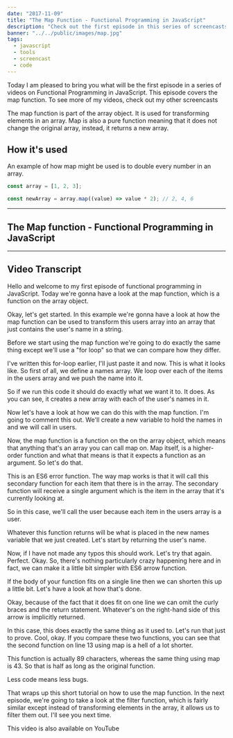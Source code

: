 ```yaml
---
date: "2017-11-09"
title: "The Map Function - Functional Programming in JavaScript"
description: "Check out the first episode in this series of screencasts on functional programming in JavaScript. In this episode, we'll look at the Map function."
banner: "../../public/images/map.jpg"
tags:
  - javascript
  - tools
  - screencast
  - code
---
```


Today I am pleased to bring you what will be the first episode in a series of videos on Functional Programming in JavaScript. This episode covers the map function. To see more of my videos, check out my other screencasts

The map function is part of the array object. It is used for transforming elements in an array. Map is also a pure function meaning that it does not change the original array, instead, it returns a new array.

## How it's used

An example of how map might be used is to double every number in an array.

```javascript
const array = [1, 2, 3];

const newArray = array.map((value) => value * 2); // 2, 4, 6
```

---

## The Map function - Functional Programming in JavaScript

<Youtube
  code="gazsGHcj7AE"
  title="The Map function - Functional Programming in JavaScript"
/>

---

## Video Transcript

Hello and welcome to my first episode of functional programming in JavaScript. Today we're gonna have a look at the map function, which is a function on the array object.

Okay, let's get started. In this example we're gonna have a look at how the map function can be used to transform this users array into an array that just contains the user's name in a string.

Before we start using the map function we're going to do exactly the same thing except we'll use a "for loop" so that we can compare how they differ.

I've written this for-loop earlier, I'll just paste it and now. This is what it looks like. So first of all, we define a names array. We loop over each of the items in the users array and we push the name into it.

So if we run this code it should do exactly what we want it to. It does. As you can see, it creates a new array with each of the user's names in it.

Now let's have a look at how we can do this with the map function. I'm going to comment this out. We'll create a new variable to hold the names in and we will call in users.

Now, the map function is a function on the on the array object, which means that anything that's an array you can call map on. Map itself, is a higher-order function and what that means is that it expects a function as an argument. So let's do that.

This is an ES6 error function. The way map works is that it will call this secondary function for each item that there is in the array. The secondary function will receive a single argument which is the item in the array that it's currently looking at.

So in this case, we'll call the user because each item in the users array is a user.

Whatever this function returns will be what is placed in the new names variable that we just created. Let's start by returning the user's name.

Now, if I have not made any typos this should work. Let's try that again. Perfect. Okay. So, there's nothing particularly crazy happening here and in fact, we can make it a little bit simpler with ES6 arrow function.

If the body of your function fits on a single line then we can shorten this up a little bit. Let's have a look at how that's done.

Okay, because of the fact that it does fit on one line we can omit the curly braces and the return statement. Whatever's on the right-hand side of this arrow is implicitly returned.

In this case, this does exactly the same thing as it used to. Let's run that just to prove. Cool, okay. If you compare these two functions, you can see that the second function on line 13 using map is a hell of a lot shorter.

This function is actually 89 characters, whereas the same thing using map is 43. So that is half as long as the original function.

Less code means less bugs.

That wraps up this short tutorial on how to use the map function. In the next episode, we're going to take a look at the filter function, which is fairly similar except instead of transforming elements in the array, it allows us to filter them out. I'll see you next time.

This video is also available on YouTube
